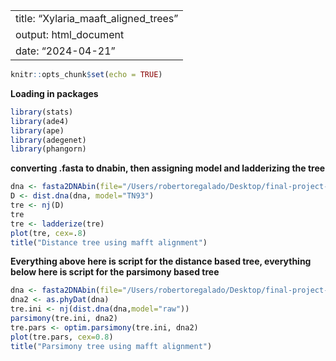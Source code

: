 <!-- The following are distance and parsimony trees for the its xylaria gene data set for my final project for files aligned with maaft -->

---
title: "Xylaria_maaft_aligned_trees"
output: html_document
date: "2024-04-21"
---

```r
knitr::opts_chunk$set(echo = TRUE)
```
**Loading in packages**
```r
library(stats)
library(ade4)
library(ape)
library(adegenet)
library(phangorn)

```
**converting .fasta to dnabin, then assigning model and ladderizing the tree**
```r
dna <- fasta2DNAbin(file="/Users/robertoregalado/Desktop/final-project-repository/Data/xylaria_maaft2_aligned.fasta")
D <- dist.dna(dna, model="TN93")
tre <- nj(D)
tre
tre <- ladderize(tre)
plot(tre, cex=.8)
title("Distance tree using mafft alignment")
```
**Everything above here is script for the distance based tree, everything below here is script for the parsimony based tree**

```r
dna <- fasta2DNAbin(file="/Users/robertoregalado/Desktop/final-project-repository/Data/xylaria_maaft2_aligned.fasta")
dna2 <- as.phyDat(dna)
tre.ini <- nj(dist.dna(dna,model="raw"))
parsimony(tre.ini, dna2)
tre.pars <- optim.parsimony(tre.ini, dna2)
plot(tre.pars, cex=0.8) 
title("Parsimony tree using mafft alignment")
```






